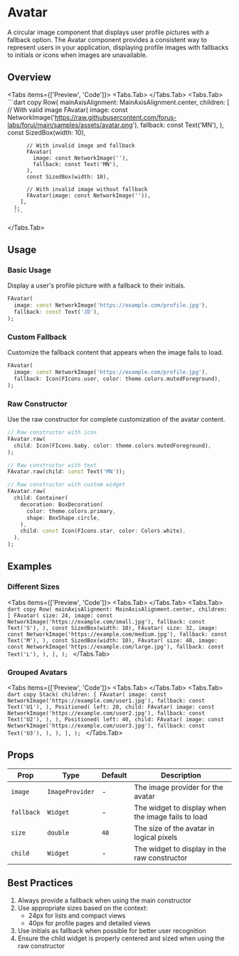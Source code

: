 
# Avatar
A circular image component that displays user profile pictures with a fallback option. The Avatar component provides a consistent way to represent users in your application, displaying profile images with fallbacks to initials or icons when images are unavailable.

<LinkBadgeGroup>
    <LinkBadge label="API Reference" href="/api/avatar"/>
    <LinkBadge label="Source Code" href="https://github.com/forus-labs/forui/blob/main/lib/src/widgets/avatar/avatar.dart"/>
</LinkBadgeGroup>

## Overview
<Tabs items={['Preview', 'Code']}>
  <Tabs.Tab>
      <Widget name='avatar' variant='default' query={{}}/>
  </Tabs.Tab>
  <Tabs.Tab>
      ```dart copy
      Row(
        mainAxisAlignment: MainAxisAlignment.center,
        children: [
          // With valid image
          FAvatar(
            image: const NetworkImage('https://raw.githubusercontent.com/forus-labs/forui/main/samples/assets/avatar.png'),
            fallback: const Text('MN'),
          ),
          const SizedBox(width: 10),

          // With invalid image and fallback
          FAvatar(
            image: const NetworkImage(''),
            fallback: const Text('MN'),
          ),
          const SizedBox(width: 10),

          // With invalid image without fallback
          FAvatar(image: const NetworkImage('')),
        ],
      );
      ```
  </Tabs.Tab>
</Tabs>

## Usage

### Basic Usage
Display a user's profile picture with a fallback to their initials.

```dart copy
FAvatar(
  image: const NetworkImage('https://example.com/profile.jpg'),
  fallback: const Text('JD'),
);
```

### Custom Fallback
Customize the fallback content that appears when the image fails to load.

```dart copy
FAvatar(
  image: const NetworkImage('https://example.com/profile.jpg'),
  fallback: Icon(FIcons.user, color: theme.colors.mutedForeground),
);
```

### Raw Constructor
Use the raw constructor for complete customization of the avatar content.

```dart copy
// Raw constructor with icon
FAvatar.raw(
  child: Icon(FIcons.baby, color: theme.colors.mutedForeground),
);

// Raw constructor with text
FAvatar.raw(child: const Text('MN'));

// Raw constructor with custom widget
FAvatar.raw(
  child: Container(
    decoration: BoxDecoration(
      color: theme.colors.primary,
      shape: BoxShape.circle,
    ),
    child: const Icon(FIcons.star, color: Colors.white),
  ),
);
```

## Examples

### Different Sizes
<Tabs items={['Preview', 'Code']}>
    <Tabs.Tab>
        <Widget name='avatar' variant='sizes' query={{}}/>
    </Tabs.Tab>
    <Tabs.Tab>
        ```dart copy
        Row(
          mainAxisAlignment: MainAxisAlignment.center,
          children: [
            FAvatar(
              size: 24,
              image: const NetworkImage('https://example.com/small.jpg'),
              fallback: const Text('S'),
            ),
            const SizedBox(width: 10),
            FAvatar(
              size: 32,
              image: const NetworkImage('https://example.com/medium.jpg'),
              fallback: const Text('M'),
            ),
            const SizedBox(width: 10),
            FAvatar(
              size: 48,
              image: const NetworkImage('https://example.com/large.jpg'),
              fallback: const Text('L'),
            ),
          ],
        );
        ```
    </Tabs.Tab>
</Tabs>

### Grouped Avatars
<Tabs items={['Preview', 'Code']}>
    <Tabs.Tab>
        <Widget name='avatar' variant='group' query={{}}/>
    </Tabs.Tab>
    <Tabs.Tab>
        ```dart copy
        Stack(
          children: [
            FAvatar(
              image: const NetworkImage('https://example.com/user1.jpg'),
              fallback: const Text('U1'),
            ),
            Positioned(
              left: 20,
              child: FAvatar(
                image: const NetworkImage('https://example.com/user2.jpg'),
                fallback: const Text('U2'),
              ),
            ),
            Positioned(
              left: 40,
              child: FAvatar(
                image: const NetworkImage('https://example.com/user3.jpg'),
                fallback: const Text('U3'),
              ),
            ),
          ],
        );
        ```
    </Tabs.Tab>
</Tabs>

## Props

| Prop | Type | Default | Description |
|------|------|---------|-------------|
| `image` | `ImageProvider` | - | The image provider for the avatar |
| `fallback` | `Widget` | - | The widget to display when the image fails to load |
| `size` | `double` | `40` | The size of the avatar in logical pixels |
| `child` | `Widget` | - | The widget to display in the raw constructor |

## Best Practices

1. Always provide a fallback when using the main constructor
2. Use appropriate sizes based on the context:
   - 24px for lists and compact views
   - 40px for profile pages and detailed views
3. Use initials as fallback when possible for better user recognition
4. Ensure the child widget is properly centered and sized when using the raw constructor
